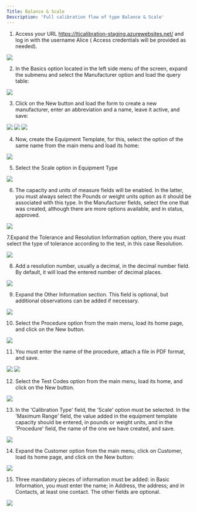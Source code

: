 ```yaml
---
Title: Balance & Scale
Description: 'Full calibration flow of type Balance & Scale'
---
```


1. Access your URL https://lticalibration-staging.azurewebsites.net/ and log in with the username Alice ( Access credentials will be provided as needed).

<img  src="/images/balance/dashboard.png"/>

2. In the Basics option located in the left side menu of the screen, expand the submenu and select the Manufacturer option and load the query table:

<img  src="/images/balance/basics-manufacturer.png"/>

3. Click on the New button and load the form to create a new manufacturer, enter an abbreviation and a name, leave it active, and save:

<img  src="/images/balance/manufacturer-new.png"/>
<img  src="/images/balance/abbreviation-name-manufacturer.png"/>
<img  src="/images/balance/basics-manufacturer-edit.png"/>

4. Now, create  the Equipment Template, for this, select the option of the same name from the main menu and load its home:

<img  src="/images/balance/equipment-template-new.png"/>

5. Select the Scale option in Equipment Type

<img  src="/images/balance/equipment-template-edit-scale.png"/>

6. The capacity and units of measure fields will be enabled. In the latter, you must always select the Pounds or weight units option as it should be associated with this type. In the Manufacturer fields, select the one that was created, although there are more options available, and in status, approved.

<img  src="/images/balance/scale-manufacturer-status-unitofmeasure.png"/>

7.Expand the Tolerance and Resolution Information option, there you must select the type of tolerance according to the test, in this case Resolution.

<img  src="/images/balance/equipment-tolerancetype-resolution.png"/>

8. Add a resolution number, usually a decimal, in the decimal number field. By default, it will load the entered number of decimal places.

<img  src="/images/balance/equipmenttemplate-tolerancetype-resolution-resolutionnumbre-0.1.png"/>

9. Expand the Other Information section. This field is optional, but additional observations can be added if necessary.

<img  src="/images/balance/equipmenttemplate-otherinformation-description.png"/>

10. Select the Procedure option from the main menu, load its home page, and click on the New button.

<img  src="/images/balance/basics-procedure-new.png"/>

11. You must enter the name of the procedure, attach a file in PDF format, and save.

<img  src="/images/balance/basics-procedure-precedurename-save.png"/>

<img  src="/images/balance/basics-procedure-list-.png"/>

12. Select the Test Codes option from the main menu, load its home, and click on the New button.

<img  src="/images/balance/basics-testcodes-new.png"/>

13. In the 'Calibration Type' field, the 'Scale' option must be selected. In the 'Maximum Range' field, the value added in the equipment template capacity should be entered, in pounds or weight units, and in the 'Procedure' field, the name of the one we have created, and save.

<img  src="/images/balance/basics-tescodes-new-calitationtypesclae-rangemax-unitofmeasurement-procedure.png"/>

14. Expand the Customer option from the main menu, click on Customer, load its home page, and click on the New button:

<img  src="/images/balance/basics-customer-new.png"/>

15. Three mandatory pieces of information must be added: in Basic Information, you must enter the name; in Address, the address; and in Contacts, at least one contact. The other fields are optional.

<img  src="/images/balance/.png"/>



